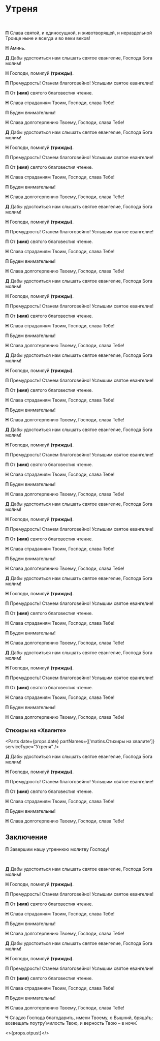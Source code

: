 
<span id="nachalo" />

# Утреня

<br />

**П** Слава святой, и единосущной, и животворящей, и нераздельной Троице ныне и всегда и во веки веков!

**Н** Аминь.

<MdxLoader src="Matins/VelikayaEktenia" lang={props.lang} />

<MdxLoader src="Matins/Prayer1" lang={props.lang} />

<MdxLoader src="Matins/Aliluja4" lang={props.lang} />

<MdxLoader src="Shared/TroparionPassion2" lang={props.lang} />

**Д** Дабы удостоиться нам слышать святое евангелие, Господа Бога молим!

**Н** Господи, помилуй **(трижды)**.

**П** Премудрость! Станем благоговейно! Услышим святое евангелие!

**П** От **(имя)** святого благовестия чтение.

**Н** Слава страданиям Твоим, Господи, слава Тебе!

**П** Будем внимательны!

<div>
    <ReadingsForService readingsForService={{ 'Великой Пятницы': ['Ин., 46 зач., XIII, 31 - XVIII, 1.'] }} />
</div>

**Н** Слава долготерпению Твоему, Господи, слава Тебе!

<MdxLoader src="Matins/AntifonyVelPiat3" lang={props.lang} />

**Д** Дабы удостоиться нам слышать святое евангелие, Господа Бога молим!

**Н** Господи, помилуй **(трижды)**.

**П** Премудрость! Станем благоговейно! Услышим святое евангелие!

**П** От **(имя)** святого благовестия чтение.

**Н** Слава страданиям Твоим, Господи, слава Тебе!

**П** Будем внимательны!

<div>
    <ReadingsForService readingsForService={{ 'Великой Пятницы': ['Ин., 58 зач., XVIII, 1-28.'] }} />
</div>

**Н** Слава долготерпению Твоему, Господи, слава Тебе!

<MdxLoader src="Matins/AntifonyVelPiat6" lang={props.lang} />

**Д** Дабы удостоиться нам слышать святое евангелие, Господа Бога молим!

**Н** Господи, помилуй **(трижды)**.

**П** Премудрость! Станем благоговейно! Услышим святое евангелие!

**П** От **(имя)** святого благовестия чтение.

**Н** Слава страданиям Твоим, Господи, слава Тебе!

**П** Будем внимательны!

<div>
    <ReadingsForService readingsForService={{ 'Великой Пятницы': ['Мф., 109 зач., XXVI, 57-75.'] }} />
</div>

**Н** Слава долготерпению Твоему, Господи, слава Тебе!

<MdxLoader src="Matins/AntifonyVelPiat9" lang={props.lang} />

**Д** Дабы удостоиться нам слышать святое евангелие, Господа Бога молим!

**Н** Господи, помилуй **(трижды)**.

**П** Премудрость! Станем благоговейно! Услышим святое евангелие!

**П** От **(имя)** святого благовестия чтение.

**Н** Слава страданиям Твоим, Господи, слава Тебе!

**П** Будем внимательны!

<div>
    <ReadingsForService readingsForService={{ 'Великой Пятницы': ['Ин., 59 зач., XVIII, 28 - XIX, 16.'] }} />
</div>

**Н** Слава долготерпению Твоему, Господи, слава Тебе!

<MdxLoader src="Matins/AntifonyVelPiat12" lang={props.lang} />

**Д** Дабы удостоиться нам слышать святое евангелие, Господа Бога молим!

**Н** Господи, помилуй **(трижды)**.

**П** Премудрость! Станем благоговейно! Услышим святое евангелие!

**П** От **(имя)** святого благовестия чтение.

**Н** Слава страданиям Твоим, Господи, слава Тебе!

**П** Будем внимательны!

<div>
    <ReadingsForService readingsForService={{ 'Великой Пятницы': ['Мф., 111 зач., XXVII, 3-32.'] }} />
</div>

**Н** Слава долготерпению Твоему, Господи, слава Тебе!

<MdxLoader src="Matins/AntifonyVelPiat15" lang={props.lang} />

**Д** Дабы удостоиться нам слышать святое евангелие, Господа Бога молим!

**Н** Господи, помилуй **(трижды)**.

**П** Премудрость! Станем благоговейно! Услышим святое евангелие!

**П** От **(имя)** святого благовестия чтение.

**Н** Слава страданиям Твоим, Господи, слава Тебе!

**П** Будем внимательны!

<div>
    <ReadingsForService readingsForService={{ 'Великой Пятницы': ['Мк., 67 зач., XV, 16-32.'] }} />
</div>

**Н** Слава долготерпению Твоему, Господи, слава Тебе!

<MdxLoader src="Shared/Blazhenstva" lang={props.lang} />

<Prokimens day={props.day} date={props.date} />

**Д** Дабы удостоиться нам слышать святое евангелие, Господа Бога молим!

**Н** Господи, помилуй **(трижды)**.

**П** Премудрость! Станем благоговейно! Услышим святое евангелие!

**П** От **(имя)** святого благовестия чтение.

**Н** Слава страданиям Твоим, Господи, слава Тебе!

**П** Будем внимательны!

<div>
    <ReadingsForService readingsForService={{ 'Великой Пятницы': ['Мф., 113 зач., XXVII, 33-54.'] }} />
</div>

**Н** Слава долготерпению Твоему, Господи, слава Тебе!

<MdxLoader src="Matins/Prayer10" lang={props.lang} />

<Psalm50 lang={props.lang} />

**Д** Дабы удостоиться нам слышать святое евангелие, Господа Бога молим!

**Н** Господи, помилуй **(трижды)**.

**П** Премудрость! Станем благоговейно! Услышим святое евангелие!

**П** От **(имя)** святого благовестия чтение.

**Н** Слава страданиям Твоим, Господи, слава Тебе!

**П** Будем внимательны!

<div>
    <ReadingsForService readingsForService={{ 'Великой Пятницы': ['Лк., 111 зач., XXIII, 32-49.'] }} />
</div>

**Н** Слава долготерпению Твоему, Господи, слава Тебе!

<MdxLoader src="Matins/PassionFridayCanon" lang={props.lang} />

<MdxLoader src="Matins/Prayer11" lang={props.lang} />

<Exapostilari date={props.date} />

**Д** Дабы удостоиться нам слышать святое евангелие, Господа Бога молим!

**Н** Господи, помилуй **(трижды)**.

**П** Премудрость! Станем благоговейно! Услышим святое евангелие!

**П** От **(имя)** святого благовестия чтение.

**Н** Слава страданиям Твоим, Господи, слава Тебе!

**П** Будем внимательны!

<div>
    <ReadingsForService readingsForService={{ 'Великой Пятницы': ['Ин., 61 зач., XIX, 25-37.'] }} />
</div>

**Н** Слава долготерпению Твоему, Господи, слава Тебе!

<MdxLoader src="Matins/HvalitniePsalmi" lang={props.lang} lent />

### Стихиры на «Хвалите»

<Parts date={props.date} partNames={['matins.Cтихиры на хвалите']} serviceType="Утреня" />

**Д** Дабы удостоиться нам слышать святое евангелие, Господа Бога молим!

**Н** Господи, помилуй **(трижды)**.

**П** Премудрость! Станем благоговейно! Услышим святое евангелие!

**П** От **(имя)** святого благовестия чтение.

**Н** Слава страданиям Твоим, Господи, слава Тебе!

**П** Будем внимательны!

<div>
    <ReadingsForService readingsForService={{ 'Великой Пятницы': ['Мк., 69 зач., XV, 43-47.'] }} />
</div>

**Н** Слава долготерпению Твоему, Господи, слава Тебе!

<MdxLoader src="Matins/SlavoslovieLent" lang={props.lang} short={props.isEasterOffsetRange(-2)} />

## Заключение

**П** Завершим нашу утреннюю молитву Господу!

<MdxLoader src="Matins/Prayer12" lang={props.lang} />
<br />
<MdxLoader src="Matins/PrayerGlavopriklonnaja" lang={props.lang} />

**Д** Дабы удостоиться нам слышать святое евангелие, Господа Бога молим!

**Н** Господи, помилуй **(трижды)**.

**П** Премудрость! Станем благоговейно! Услышим святое евангелие!

**П** От **(имя)** святого благовестия чтение.

**Н** Слава страданиям Твоим, Господи, слава Тебе!

**П** Будем внимательны!

<div>
    <ReadingsForService readingsForService={{ 'Великой Пятницы': ['Ин., 62 зач., XIX, 38-42.'] }} />
</div>

**Н** Слава долготерпению Твоему, Господи, слава Тебе!

<MdxLoader src="Matins/PassionFridayStihiriNaStihah" lang={props.lang} />

**Д** Дабы удостоиться нам слышать святое евангелие, Господа Бога молим!

**Н** Господи, помилуй **(трижды)**.

**П** Премудрость! Станем благоговейно! Услышим святое евангелие!

**П** От **(имя)** святого благовестия чтение.

**Н** Слава страданиям Твоим, Господи, слава Тебе!

**П** Будем внимательны!

<div>
    <ReadingsForService readingsForService={{ 'Великой Пятницы': ['Мф., 114 зач., XXVII, 62-66.'] }} />
</div>

**Н** Слава долготерпению Твоему, Господи, слава Тебе!

**Ч** Сладко Господа благодарить, имени Твоему, о Вышний, бряца́ть; возвещать поутру́ милость Твою, и верность Твою – в ночи́.

<MdxLoader src="Shared/STrisvatogo" lang={props.lang} />

<MdxLoader src="Matins/TropProrPassionFriday" lang={props.lang} />

<MdxLoader src="Shared/SugubajaKratkaja" lang={props.lang} />

<>{props.otpust}</>
